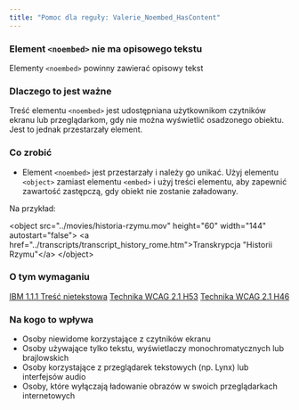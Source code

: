 ```yaml
---
title: "Pomoc dla reguły: Valerie_Noembed_HasContent"
---
```


<div className="toolHelp">
<Row>
<Column colLg={16} colMd={8} colSm={4} className="toolHead">

### Element `<noembed>` nie ma opisowego tekstu 

<div id="locLevel"></div>

Elementy `<noembed>` powinny zawierać opisowy tekst

</Column>
</Row>
<Row>
<Column colLg={11} colMd={5} colSm={4} className="toolMain">

### Dlaczego to jest ważne

Treść elementu `<noembed>` jest udostępniana użytkownikom czytników ekranu lub przeglądarkom, gdy nie można wyświetlić osadzonego obiektu. Jest to jednak przestarzały element.

<div id="locSnippet"></div>

### Co zrobić

 * Element `<noembed>` jest przestarzały i należy go unikać. Użyj elementu `<object>` zamiast elementu `<embed>` i użyj treści elementu, aby zapewnić zawartość zastępczą, gdy obiekt nie zostanie załadowany.


 Na przykład:
 
<CodeSnippet type="multi" light={true}>&lt;object src="../movies/historia-rzymu.mov" height="60" width="144" autostart="false"&gt;
        &lt;a href="../transcripts/transcript_history_rome.htm"&gt;Transkrypcja "Historii Rzymu"&lt;/a&gt;
&lt;/object&gt;</CodeSnippet>

</Column>
<Column colLg={5} colMd={3} colSm={4} className="toolLeft">

### O tym wymaganiu

[IBM 1.1.1 Treść nietekstowa](http://www.ibm.com/able/guidelines/ci162/non_text_content.html)
[Technika WCAG 2.1 H53](https://www.w3.org/WAI/WCAG21/Techniques/html/H53)
[Technika WCAG 2.1 H46](https://www.w3.org/WAI/WCAG21/Techniques/html/H46.html)

### Na kogo to wpływa

 * Osoby niewidome korzystające z czytników ekranu
 * Osoby używające tylko tekstu, wyświetlaczy monochromatycznych lub brajlowskich
 * Osoby korzystające z przeglądarek tekstowych (np. Lynx) lub interfejsów audio
 * Osoby, które wyłączają ładowanie obrazów w swoich przeglądarkach internetowych

</Column>
</Row>
</div>

